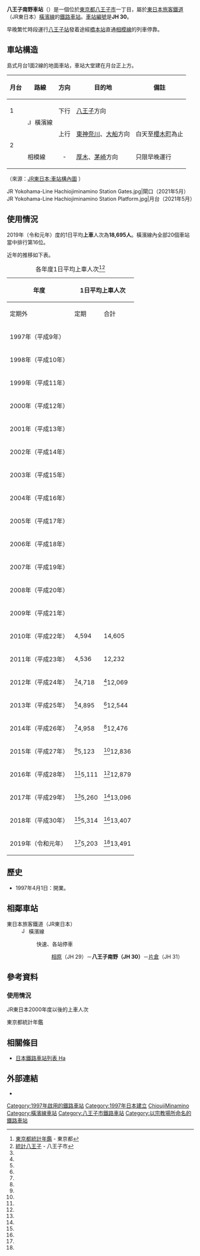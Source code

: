 {{noteTA
|1=zh-hans:八王子南野站; zh-hk:八王子南野站; zh-tw:八王子南野車站}}
{{日本車站資訊
|公司色 = green
|文字色 =
|站名 = 八王子南野站
|圖片 = JR_East_Hachiojiminamino_Station.JPG
|pxl =
|圖片說明 = 西口（2007年6月）
|日文原名 = 八王子みなみ野
|平假名 = はちおうじみなみの
|羅馬拼音 = Hachiōjiminamino
|電報略號 = ハミ
|所在地 = {{JPN}}[[東京都|東京都]][[八王子市|八王子市]]{{link-ja|南野|みなみ野}}一丁目1番1號
|車站構造 = [[地面車站|地面車站]]（[[跨站式站房|跨站式站房]]）
|月台配置 = 1面2線
|啟用年月日 = 1997年（[[平成|平成]]9年）4月1日
|廢站年月日 =
|乘客人數 = 17,991<ref>{{cite web |url=http://www.jreast.co.jp/passenger/index.html |title=各駅の乗車人員（2014年） |publisher=JR東日本 |deadurl=yes |archiveurl=https://web.archive.org/web/20010506032321/http://www.jreast.co.jp/passenger/index.html |archivedate=2001-05-06 |accessdate=2016-06-05 }}</ref>
|統計年度 = 2016年
|備註 = 業務委託站<br/>設有[[綠窗口|綠窗口]]
|全寬備註   = * 此外，{{color|#009793|■}}[[相模線|相模線]]部分列車（朝夕）會直通至此<!-- 直通本数が少ないため、ここに記載する -->。
|adjacent = {{Adjacent stations|system=東日本旅客鐵道東京近郊路線|line=JH|left=相原|right=片倉|note-left=JH 29<br />2.9km|note-mid={{車站編號r|JH|30|#7fc342|1}}<br />距離[[東神奈川站|東神奈川]]38.6km|note-right=JH 31<br />1.4km}}
}}
'''八王子南野車站'''（{{jpn|j=八王子みなみ野駅|hg=はちおうじみなみのえき|rm=Hachiōiji-minamino eki|f=y}}）是一個位於[[東京都|東京都]][[八王子市|八王子市]]{{link-ja|南野|みなみ野}}一丁目，屬於[[東日本旅客鐵道|東日本旅客鐵道]]（JR東日本）[[橫濱線|橫濱線]]的[[鐵路車站|鐵路車站]]。[[車站編號|車站編號]]是'''JH 30'''。

早晚繁忙時段運行[[八王子站|八王子站]]發着途經[[橋本站_(神奈川縣)|橋本站]]直通[[相模線|相模線]]的列車停靠。

==車站構造==
島式月台1面2線的地面車站，車站大堂建在月台正上方。
{| class="wikitable"
!月台<!-- 事業者側による呼称 --->!!路線!!方向!!目的地!!備註
|-
! 1
|rowspan=2|[[File:JR_JH_line_symbol.svg|15px]] 橫濱線
| style="text-align:center" | 下行
|[[八王子站|八王子]]方向
|  
|-
! rowspan="2"| 2
| style="text-align:center" | 上行
|[[東神奈川站|東神奈川]]、[[大船站|大船]]方向
| 白天至[[櫻木町站|櫻木町]]為止
|-
|{{color|#009793|■}}相模線
| style="text-align:center" | -
|[[厚木站|厚木]]、[[茅崎站|茅崎]]方向
| 只限早晚運行
|}
（來源：[http://www.jreast.co.jp/estation/stations/1228.html JR東日本:車站構內圖] {{Wayback|url=http://www.jreast.co.jp/estation/stations/1228.html |date=20190802153439 }}）
<gallery>
JR Yokohama-Line Hachiojiminamino Station Gates.jpg|閘口（2021年5月）
JR Yokohama-Line Hachiojiminamino Station Platform.jpg|月台（2021年5月）
</gallery>

== 使用情況 ==
2019年（令和元年）度的1日平均'''上車'''人次為'''18,695人'''。橫濱線內全部20個車站當中排行第16位。

近年的推移如下表。
<!--東京都統計年鑑を出典にしている数値については、元データが1,000人単位で掲載されているため、*1000/365 (or 366)で計算してあります-->
{|class="wikitable" style="text-align:right"
|+各年度1日平均上車人次<ref group="統計">[http://www.toukei.metro.tokyo.jp/tnenkan/tn-index.htm 東京都統計年鑑] {{Wayback|url=http://www.toukei.metro.tokyo.jp/tnenkan/tn-index.htm |date=20160401230850 }} - 東京都</ref><ref group="統計">[https://www.city.hachioji.tokyo.jp/shisei/002/006/tokehachihkakunen/index.html 統計八王子] {{Wayback|url=https://www.city.hachioji.tokyo.jp/shisei/002/006/tokehachihkakunen/index.html |date=20190718030043 }} - 八王子市</ref>
!rowspan="2"|年度
!colspan="3"|1日平均上車人次
!rowspan="2"|來源
|-
! 定期外 !! 定期 !! 合計
|-
|1997年（平成{{0}}9年）
|  ||  || 6,291
|<ref group="*">{{Cite web |url=http://www.toukei.metro.tokyo.jp/tnenkan/1997/TOBB510U.HTM |title=東京都統計年鑑（平成9年） |accessdate=2018-02-06 |archive-date=2016-03-04 |archive-url=https://web.archive.org/web/20160304191420/http://www.toukei.metro.tokyo.jp/tnenkan/1997/TOBB510U.HTM |dead-url=no }}</ref>
|-
|1998年（平成10年）
|  ||  || 7,244
|<ref group="*">{{PDFlink|[http://www.toukei.metro.tokyo.jp/tnenkan/1998/TOBB510J.PDF 東京都統計年鑑（平成10年）]}}</ref>
|-
|1999年（平成11年）
|  ||  || 8,790
|<ref group="*">{{PDFlink|[http://www.toukei.metro.tokyo.jp/tnenkan/1999/TOBB510K.PDF 東京都統計年鑑（平成11年）]}}</ref>
|-
|2000年（平成12年）
|  || 
|<ref group="JR">[https://www.jreast.co.jp/passenger/2000_01.html 各駅の乗車人員（2000年度）] {{Wayback|url=https://www.jreast.co.jp/passenger/2000_01.html |date=20200512083000 }} - JR東日本</ref>10,070
|<ref group="*">{{Cite web |url=http://www.toukei.metro.tokyo.jp/tnenkan/2000/00qyti0510u.htm |title=東京都統計年鑑（平成12年） |accessdate=2018-02-06 |archive-date=2016-03-04 |archive-url=https://web.archive.org/web/20160304185451/http://www.toukei.metro.tokyo.jp/tnenkan/2000/00qyti0510u.htm |dead-url=no }}</ref>
|-
|2001年（平成13年）
|  || 
|<ref group="JR">[https://www.jreast.co.jp/passenger/2001_01.html 各駅の乗車人員（2001年度）] {{Wayback|url=https://www.jreast.co.jp/passenger/2001_01.html |date=20200512083004 }} - JR東日本</ref>11,263
|<ref group="*">{{Cite web |url=http://www.toukei.metro.tokyo.jp/tnenkan/2001/01qyti0510u.htm |title=東京都統計年鑑（平成13年） |accessdate=2018-02-06 |archive-date=2016-03-04 |archive-url=https://web.archive.org/web/20160304190002/http://www.toukei.metro.tokyo.jp/tnenkan/2001/01qyti0510u.htm |dead-url=no }}</ref>
|-
|2002年（平成14年）
|  || 
|<ref group="JR">[https://www.jreast.co.jp/passenger/2002_01.html 各駅の乗車人員（2002年度）] {{Wayback|url=https://www.jreast.co.jp/passenger/2002_01.html |date=20200512083014 }} - JR東日本</ref>12,225
|<ref group="*">{{Cite web |url=http://www.toukei.metro.tokyo.jp/tnenkan/2002/tn02qyti0510u.htm |title=東京都統計年鑑（平成14年） |accessdate=2018-02-06 |archive-date=2017-07-29 |archive-url=https://web.archive.org/web/20170729181140/http://www.toukei.metro.tokyo.jp/tnenkan/2002/tn02qyti0510u.htm |dead-url=no }}</ref>
|-
|2003年（平成15年）
|  || 
|<ref group="JR">[https://www.jreast.co.jp/passenger/2003_01.html 各駅の乗車人員（2003年度）] {{Wayback|url=https://www.jreast.co.jp/passenger/2003_01.html |date=20200512083026 }} - JR東日本</ref>13,207
|<ref group="*">{{Cite web |url=http://www.toukei.metro.tokyo.jp/tnenkan/2003/tn03qyti0510u.htm |title=東京都統計年鑑（平成15年） |accessdate=2018-02-06 |archive-date=2017-07-29 |archive-url=https://web.archive.org/web/20170729181504/http://www.toukei.metro.tokyo.jp/tnenkan/2003/tn03qyti0510u.htm |dead-url=no }}</ref>
|-
|2004年（平成16年）
|  || 
|<ref group="JR">[https://www.jreast.co.jp/passenger/2004_01.html 各駅の乗車人員（2004年度）] {{Wayback|url=https://www.jreast.co.jp/passenger/2004_01.html |date=20200512083033 }} - JR東日本</ref>14,423
|<ref group="*">{{Cite web |url=http://www.toukei.metro.tokyo.jp/tnenkan/2004/tn04qyti0510u.htm |title=東京都統計年鑑（平成16年） |accessdate=2018-02-06 |archive-date=2017-07-29 |archive-url=https://web.archive.org/web/20170729180028/http://www.toukei.metro.tokyo.jp/tnenkan/2004/tn04qyti0510u.htm |dead-url=no }}</ref>
|-
|2005年（平成17年）
|  || 
|<ref group="JR">[https://www.jreast.co.jp/passenger/2005_01.html 各駅の乗車人員（2005年度）] {{Wayback|url=https://www.jreast.co.jp/passenger/2005_01.html |date=20200512083043 }} - JR東日本</ref>15,671
|<ref group="*">{{Cite web |url=http://www.toukei.metro.tokyo.jp/tnenkan/2005/tn05qyti0510u.htm |title=東京都統計年鑑（平成17年） |accessdate=2018-02-06 |archive-date=2017-07-29 |archive-url=https://web.archive.org/web/20170729173312/http://www.toukei.metro.tokyo.jp/tnenkan/2005/tn05qyti0510u.htm |dead-url=no }}</ref>
|-
|2006年（平成18年）
|  || 
|<ref group="JR">[https://www.jreast.co.jp/passenger/2006_01.html 各駅の乗車人員（2006年度）] {{Wayback|url=https://www.jreast.co.jp/passenger/2006_01.html |date=20200512083052 }} - JR東日本</ref>16,888
|<ref group="*">{{Cite web |url=http://www.toukei.metro.tokyo.jp/tnenkan/2006/tn06qyti0510u.htm |title=東京都統計年鑑（平成18年） |accessdate=2018-02-06 |archive-date=2017-07-29 |archive-url=https://web.archive.org/web/20170729180814/http://www.toukei.metro.tokyo.jp/tnenkan/2006/tn06qyti0510u.htm |dead-url=no }}</ref>
|-
|2007年（平成19年）
|  || 
|<ref group="JR">[https://www.jreast.co.jp/passenger/2007_01.html 各駅の乗車人員（2007年度）] {{Wayback|url=https://www.jreast.co.jp/passenger/2007_01.html |date=20200512083103 }} - JR東日本</ref>18,088
|<ref group="*">{{Cite web |url=http://www.toukei.metro.tokyo.jp/tnenkan/2007/tn07qyti0510u.htm |title=東京都統計年鑑（平成19年） |accessdate=2018-02-06 |archive-date=2017-07-29 |archive-url=https://web.archive.org/web/20170729181250/http://www.toukei.metro.tokyo.jp/tnenkan/2007/tn07qyti0510u.htm |dead-url=no }}</ref>
|-
|2008年（平成20年）
|  || 
|<ref group="JR">[https://www.jreast.co.jp/passenger/2008_01.html 各駅の乗車人員（2008年度）] {{Wayback|url=https://www.jreast.co.jp/passenger/2008_01.html |date=20200512083113 }} - JR東日本</ref>18,566
|<ref group="*">{{Cite web |url=http://www.toukei.metro.tokyo.jp/tnenkan/2008/tn08qyti0510u.htm |title=東京都統計年鑑（平成20年） |accessdate=2018-02-06 |archive-date=2017-07-29 |archive-url=https://web.archive.org/web/20170729174831/http://www.toukei.metro.tokyo.jp/tnenkan/2008/tn08qyti0510u.htm |dead-url=no }}</ref>
|-
|2009年（平成21年）
|  || 
|<ref group="JR">[https://www.jreast.co.jp/passenger/2009_01.html 各駅の乗車人員（2009年度）] {{Wayback|url=https://www.jreast.co.jp/passenger/2009_01.html |date=20200512083127 }} - JR東日本</ref>18,791
|<ref group="*">{{Cite web |url=http://www.toukei.metro.tokyo.jp/tnenkan/2009/tn09q3i004.htm |title=東京都統計年鑑（平成21年） |accessdate=2018-02-06 |archive-date=2016-03-26 |archive-url=https://web.archive.org/web/20160326151008/http://www.toukei.metro.tokyo.jp/tnenkan/2009/tn09q3i004.htm |dead-url=no }}</ref>
|-
|2010年（平成22年）
| 4,594 || 14,605
|<ref group="JR">[https://www.jreast.co.jp/passenger/2010_01.html 各駅の乗車人員（2010年度）] {{Wayback|url=https://www.jreast.co.jp/passenger/2010_01.html |date=20200512083139 }} - JR東日本</ref>19,200
|<ref group="*">{{Cite web |url=http://www.toukei.metro.tokyo.jp/tnenkan/2010/tn10q3i004.htm |title=東京都統計年鑑（平成22年） |accessdate=2018-02-06 |archive-date=2016-03-27 |archive-url=https://web.archive.org/web/20160327045250/http://www.toukei.metro.tokyo.jp/tnenkan/2010/tn10q3i004.htm |dead-url=no }}</ref>
|-
|2011年（平成23年）
| 4,536 || 12,232
|<ref group="JR">[https://www.jreast.co.jp/passenger/2011_01.html 各駅の乗車人員（2011年度）] {{Wayback|url=https://www.jreast.co.jp/passenger/2011_01.html |date=20180707172608 }} - JR東日本</ref>16,769
|<ref group="*">{{Cite web |url=http://www.toukei.metro.tokyo.jp/tnenkan/2011/tn11q3i004.htm |title=東京都統計年鑑（平成23年） |accessdate=2018-02-06 |archive-date=2016-03-25 |archive-url=https://web.archive.org/web/20160325191920/http://www.toukei.metro.tokyo.jp/tnenkan/2011/tn11q3i004.htm |dead-url=no }}</ref>
|-
|2012年（平成24年）
|<ref group="JR" name="passenger2012"/>4,718 ||<ref group="JR" name="passenger2012"/>12,069
|<ref group="JR" name="passenger2012">[https://www.jreast.co.jp/passenger/2012_02.html 各駅の乗車人員（2012年度）] {{Wayback|url=https://www.jreast.co.jp/passenger/2012_02.html |date=20200710144943 }} - JR東日本</ref>16,787
|<ref group="*">{{Cite web |url=http://www.toukei.metro.tokyo.jp/tnenkan/2012/tn12q3i004.htm |title=東京都統計年鑑（平成24年） |accessdate=2018-02-06 |archive-date=2016-03-27 |archive-url=https://web.archive.org/web/20160327025730/http://www.toukei.metro.tokyo.jp/tnenkan/2012/tn12q3i004.htm |dead-url=no }}</ref>
|-
|2013年（平成25年）
|<ref group="JR" name="passenger2013"/>4,895 ||<ref group="JR" name="passenger2013"/>12,544
|<ref group="JR" name="passenger2013">[https://www.jreast.co.jp/passenger/2013_02.html 各駅の乗車人員（2013年度）] {{Wayback|url=https://www.jreast.co.jp/passenger/2013_02.html |date=20200710144947 }} - JR東日本</ref>17,439
|<ref group="*">{{Cite web |url=http://www.toukei.metro.tokyo.jp/tnenkan/2013/tn13q3i004.htm |title=東京都統計年鑑（平成25年） |accessdate=2018-02-06 |archive-date=2016-03-22 |archive-url=https://web.archive.org/web/20160322092844/http://www.toukei.metro.tokyo.jp/tnenkan/2013/tn13q3i004.htm |dead-url=no }}</ref>
|-
|2014年（平成26年）
|<ref group="JR" name="passenger2014"/>4,958 ||<ref group="JR" name="passenger2014"/>12,476
|<ref group="JR" name="passenger2014">[https://www.jreast.co.jp/passenger/2014_02.html 各駅の乗車人員（2014年度）] {{Wayback|url=https://www.jreast.co.jp/passenger/2014_02.html |date=20200710144953 }} - JR東日本</ref>17,435
|<ref group="*">{{Cite web |url=http://www.toukei.metro.tokyo.jp/tnenkan/2014/tn14q3i004.htm |title=東京都統計年鑑（平成26年） |accessdate=2018-02-06 |archive-date=2017-07-30 |archive-url=https://web.archive.org/web/20170730072308/http://www.toukei.metro.tokyo.jp/tnenkan/2014/tn14q3i004.htm |dead-url=no }}</ref>
|-
|2015年（平成27年）
|<ref group="JR" name="passenger2015"/>5,123 ||<ref group="JR" name="passenger2015"/>12,836
|<ref group="JR" name="passenger2015">[https://www.jreast.co.jp/passenger/2015_02.html 各駅の乗車人員（2015年度）] {{Wayback|url=https://www.jreast.co.jp/passenger/2015_02.html |date=20170804012431 }} - JR東日本</ref>17,960
|<ref group="*">{{Cite web |url=http://www.toukei.metro.tokyo.jp/tnenkan/2015/tn15q3i004.htm |title=東京都統計年鑑（平成27年） |accessdate=2018-02-06 |archive-date=2018-11-09 |archive-url=https://web.archive.org/web/20181109013633/http://www.toukei.metro.tokyo.jp/tnenkan/2015/tn15q3i004.htm |dead-url=no }}</ref>
|-
|2016年（平成28年）
|<ref group="JR" name="passenger2016"/>5,111 ||<ref group="JR" name="passenger2016"/>12,879
|<ref group="JR" name="passenger2016">[https://www.jreast.co.jp/passenger/2016_02.html 各駅の乗車人員（2016年度）] {{Wayback|url=https://www.jreast.co.jp/passenger/2016_02.html |date=20200710145002 }} - JR東日本</ref>17,991
|<ref group="*">{{Cite web |url=http://www.toukei.metro.tokyo.jp/tnenkan/2016/tn16q3i004.htm |title=東京都統計年鑑（平成28年） |accessdate=2020-07-30 |archive-date=2019-05-02 |archive-url=https://web.archive.org/web/20190502005130/http://www.toukei.metro.tokyo.jp/tnenkan/2016/tn16q3i004.htm |dead-url=no }}</ref>
|-
|2017年（平成29年）
|<ref group="JR" name="passenger2017"/>5,260 ||<ref group="JR" name="passenger2017"/>13,096
|<ref group="JR" name="passenger2017">[https://www.jreast.co.jp/passenger/2017_02.html 各駅の乗車人員（2017年度）] {{Wayback|url=https://www.jreast.co.jp/passenger/2017_02.html |date=20200710145007 }} - JR東日本</ref>18,356
|<ref group="*">{{Cite web |url=http://www.toukei.metro.tokyo.jp/tnenkan/2017/tn17q3i004.htm |title=東京都統計年鑑（平成29年） |accessdate=2020-07-30 |archive-date=2019-12-03 |archive-url=https://web.archive.org/web/20191203182828/http://www.toukei.metro.tokyo.jp/tnenkan/2017/tn17q3i004.htm |dead-url=no }}</ref>
|-
|2018年（平成30年）
|<ref group="JR" name="passenger2018"/>5,314 ||<ref group="JR" name="passenger2018"/>13,407
|<ref group="JR" name="passenger2018">[https://www.jreast.co.jp/passenger/2018_02.html 各駅の乗車人員（2018年度）] {{Wayback|url=https://www.jreast.co.jp/passenger/2018_02.html |date=20200710145012 }} - JR東日本</ref>18,721
|<ref group="*">{{Cite web |url=https://www.toukei.metro.tokyo.lg.jp/tnenkan/2018/tn18q3i004.htm |title=東京都統計年鑑（平成30年） |accessdate=2020-07-30 |archive-date=2020-08-04 |archive-url=https://web.archive.org/web/20200804042708/https://www.toukei.metro.tokyo.lg.jp/tnenkan/2018/tn18q3i004.htm |dead-url=no }}</ref>
|-
|2019年（令和元年）
|<ref group="JR" name="passenger2019"/>5,203 ||<ref group="JR" name="passenger2019"/>13,491
|<ref group="JR" name="passenger2019">[https://www.jreast.co.jp/passenger/2019_02.html 各駅の乗車人員（2019年度）] {{Wayback|url=https://www.jreast.co.jp/passenger/2019_02.html |date=20200713032458 }} - JR東日本</ref>18,695
|
|}

== 歷史 ==
*1997年4月1日：開業。

== 相鄰車站 ==
; 東日本旅客鐵道（JR東日本）
: [[File:JR_JH_line_symbol.svg|15px]] 橫濱線
:: {{Color|#ff0066|■}}快速、{{Color|#7fc342|■}}各站停車
::: [[相原站|相原]]（JH 29）－'''八王子南野（JH 30）'''－[[片倉站|片倉]]（JH 31）
== 參考資料 ==
{{Reflist}}
=== 使用情況 ===
{{Reflist|group="統計"}}
;JR東日本2000年度以後的上車人次
{{Reflist|group="JR"}}
;東京都統計年鑑
{{Reflist|group="*"}}
==相關條目==
{{Commonscat|Hachiōji-Minamino Station}}
*[[日本鐵路車站列表_Ha|日本鐵路車站列表 Ha]]

== 外部連結 ==
* {{外部連結/JR東日本車站|filename=1228|name=八王子南野}}
{{橫濱線}}
{{coord|35|37|52.9|N|139|19|51.5|E|display=title|scale:5000_region:JP_type:railwaystation}}
{{DEFAULTSORT:Hachioji-Minamino}}
[[Category:1997年啟用的鐵路車站|Category:1997年啟用的鐵路車站]]
[[Category:1997年日本建立|Category:1997年日本建立]]
[[Category:日本鐵路車站_Ha|ChioujiMinamino]]
[[Category:橫濱線車站|Category:橫濱線車站]]
[[Category:八王子市鐵路車站|Category:八王子市鐵路車站]]
[[Category:以宗教場所命名的鐵路車站|Category:以宗教場所命名的鐵路車站]]